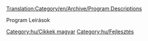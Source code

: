 [[Translation:Category/en/Archive/Program Descriptions]]

Program Leírások
[[Category:hu/Cikkek magyar]]
[[Category:hu/Fejlesztés]]